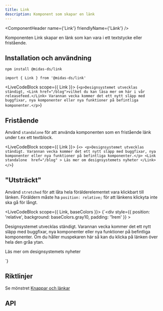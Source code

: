 ```yaml
---
title: Link
description: Komponent som skapar en länk
---
```




<ComponentHeader
  name={'Link'}
  friendlyName={'Länk'}
/>

Komponenten Link skapar en länk som kan vara i ett textstycke eller fristående.

## Installation och användning

```bash npm2yarn
npm install @midas-ds/link
```

```tsx
import { Link } from '@midas-ds/link'
```

<LiveCodeBlock scope={{ Link }}>
  {`<p>Designsystemet utvecklas ständigt, <Link href="/blog">vilket du kan läsa mer om här i vår releasefeed.</Link> Varannan vecka kommer det ett nytt släpp med buggfixar, nya komponenter eller nya funktioner på befintliga komponenter.</p>`}
</LiveCodeBlock>

## Fristående

Använd `standalone` för att använda komponenten som en fristående länk under t.ex ett textblock.

<LiveCodeBlock scope={{ Link }}>
  {`<>
    <p>Designsystemet utvecklas ständigt. Varannan vecka kommer det ett nytt släpp med buggfixar, nya komponenter eller nya funktioner på befintliga komponenter.</p>
    <Link 
        standalone 
        href="/blog"
    >
        Läs mer om designsystemets nyheter
    </Link>
</>`}
</LiveCodeBlock>

## "Utsträckt"

Använd `stretched` för att låta hela förälderelementet vara klickbart till länken. Föräldern måste ha `position: relative;` för att länkens klickyta inte ska gå för långt.

<LiveCodeBlock scope={{ Link, baseColors }}>
  {`<div 
      style={{
        position: 'relative',
        background: baseColors.gray10,
        padding: '1rem'
      }}
    >
    <p>Designsystemet utvecklas ständigt. Varannan vecka kommer det ett nytt släpp med buggfixar, nya komponenter eller nya funktioner på befintliga komponenter. Om du håller muspekaren här så kan du klicka på länken över hela den gråa ytan.</p>
    <Link 
        standalone 
        stretched
        href="/blog"
    >
        Läs mer om designsystemets nyheter
    </Link>
</div>`}
</LiveCodeBlock>

## Riktlinjer

Se mönstret [Knappar och länkar](/design-patterns/buttons-and-links)

## API

<PropTable name='Link' />
